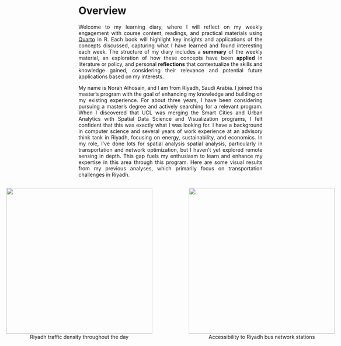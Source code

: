 # Overview {.unnumbered}



::: {style="text-align: justify;"}
Welcome to my learning diary, where I will reflect on my weekly engagement with course content, readings, and practical materials using [Quarto](https://quarto.org/docs/books) in R. Each book will highlight key insights and applications of the concepts discussed, capturing what I have learned and found interesting each week. The structure of my diary includes a **summary** of the weekly material, an exploration of how these concepts have been **applied** in literature or policy, and personal **reflections** that contextualize the skills and knowledge gained, considering their relevance and potential future applications based on my interests.



My name is Norah Alhosain, and I am from Riyadh, Saudi Arabia. I joined this master's program with the goal of enhancing my knowledge and building on my existing experience. For about three years, I have been considering pursuing a master's degree and actively searching for a relevant program. When I discovered that UCL was merging the Smart Cities and Urban Analytics with Spatial Data Science and Visualization programs, I felt confident that this was exactly what I was looking for.
I have a background in computer science and several years of work experience at an advisory think tank in Riyadh, focusing on energy, sustainability, and economics. In my role, I’ve done lots for spatial analysis  spatial analysis, particularly in transportation and network optimization, but I haven’t yet explored remote sensing in depth. This gap fuels my enthusiasm to learn and enhance my expertise in this area through this program. 
Here are some visual results from my previous analyses, which primarily focus on transportation challenges in Riyadh.

::: 


::: {style="display: flex; justify-content: center; align-items: flex-end; gap: 20px;"}



<figure style="text-align: center; style="width: 50%;">
    <img src="images/traffic_intro.gif" style="width: 400px; height: 400px;"/>
    <figcaption style="text-align: center;">
       Riyadh traffic density throughout the day  
    </figcaption>
</figure>

<figure style="text-align: center; style="width: 50%;">
    <img src="images/bus_accessibility_intro.png" style="width: 400px; height: 400px;"/>
    <figcaption style="text-align: center;">
        Accessibility to Riyadh bus network stations <br> 
    </figcaption>
</figure>
:::




